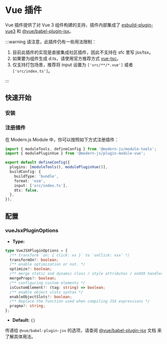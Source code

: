 # Vue 插件

Vue 插件提供了对 Vue 3 组件构建的支持，插件内部集成了 [esbuild-plugin-vue3](https://github.com/pipe01/esbuild-plugin-vue3) 和 [@vue/babel-plugin-jsx](https://github.com/vuejs/babel-plugin-jsx)。

:::warning
请注意，此插件仍有一些用法限制：

1. 目前此插件的实现是直接集成社区插件，因此不支持在 sfc 里写 jsx/tsx。
2. 如果要为组件生成 d.ts，请使用官方推荐方式 [vue-tsc](https://www.npmjs.com/package/vue-tsc)。
3. 仅支持打包场景，推荐将 input 设置为 `['src/**/*.vue']` 或者 `['src/index.ts']`。

:::

## 快速开始

### 安装


<PackageManagerTabs command="add @modern-js/plugin-module-vue -D" />

### 注册插件

在 Modern.js Module 中，你可以按照如下方式注册插件：

```ts
import { moduleTools, defineConfig } from '@modern-js/module-tools';
import { modulePluginVue } from '@modern-js/plugin-module-vue';

export default defineConfig({
  plugins: [moduleTools(), modulePluginVue()],
  buildConfig: {
    buildType: 'bundle',
    format: 'esm',
    input: ['src/index.ts'],
    dts: false,
  },
});
```

## 配置

### vueJsxPluginOptions

- **Type:**

```ts
type VueJSXPluginOptions = {
  /** transform `on: { click: xx }` to `onClick: xxx` */
  transformOn?: boolean;
  /** enable optimization or not. */
  optimize?: boolean;
  /** merge static and dynamic class / style attributes / onXXX handlers */
  mergeProps?: boolean;
  /** configuring custom elements */
  isCustomElement?: (tag: string) => boolean;
  /** enable object slots syntax */
  enableObjectSlots?: boolean;
  /** Replace the function used when compiling JSX expressions */
  pragma?: string;
};
```

- **Default:** `{}`

传递给 `@vue/babel-plugin-jsx` 的选项，请查阅 [@vue/babel-plugin-jsx](https://github.com/vuejs/babel-plugin-jsx) 文档 来了解具体用法。
